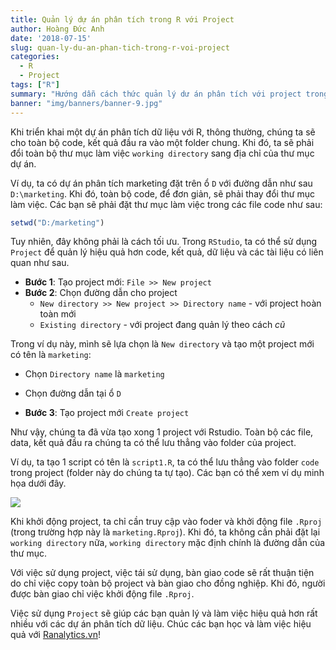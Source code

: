 ```yaml
---
title: Quản lý dự án phân tích trong R với Project
author: Hoàng Đức Anh
date: '2018-07-15'
slug: quan-ly-du-an-phan-tich-trong-r-voi-project
categories:
  - R
  - Project
tags: ["R"]
summary: "Hướng dẫn cách thức quản lý dư án phân tích với project trong R"
banner: "img/banners/banner-9.jpg"
---
```


Khi triển khai một dự án phân tích dữ liệu với R, thông thường, chúng ta sẽ cho toàn bộ code, kết quả đầu ra vào một folder chung. Khi đó, ta sẽ phải đổi toàn bộ thư mục làm việc `working directory` sang địa chỉ của thư mục dự án.

Ví dụ, ta có dự án phân tích marketing đặt trên ổ `D` với đường dẫn như sau `D:\marketing`. Khi đó, toàn bộ code, để đơn giản, sẽ phải thay đổi thư mục làm việc. Các bạn sẽ phải đặt thư mục làm việc trong các file code như sau:

```r
setwd("D:/marketing")
```

Tuy nhiên, đây không phải là cách tối ưu. Trong `RStudio`, ta có thể sử dụng `Project` để quản lý hiệu quả hơn code, kết quả, dữ liệu và các tài liệu có liên quan như sau.

- **Bước 1**: Tạo project mới: `File >> New project`
- **Bước 2**: Chọn đường dẫn cho project
    - `New directory >> New project >> Directory name` - với project hoàn toàn mới
    - `Existing directory` - với project đang quản lý theo cách *cũ*

Trong ví dụ này, mình sẽ lựa chọn là `New directory` và tạo một project mới có tên là `marketing`:

- Chọn `Directory name` là `marketing`
- Chọn đường dẫn tại ổ `D`

- **Bước 3**: Tạo project mới `Create project`

Như vậy, chúng ta đã vừa tạo xong 1 project với Rstudio. Toàn bộ các file, data, kết quả đầu ra chúng ta có thể lưu thẳng vào folder của project.

Ví dụ, ta tạo 1 script có tên là `script1.R`, ta có thể lưu thẳng vào folder `code` trong project (folder này do chúng ta tự tạo). Các bạn có thể xem ví dụ minh họa dưới đây.

![](/img/blog/20180715_project.gif)

Khi khởi động project, ta chỉ cần truy cập vào foder và khởi động file `.Rproj` (trong trường hợp này là `marketing.Rproj`). Khi đó, ta không cần phải đặt lại `working directory` nữa, `working directory` mặc định chính là đường dẫn của thư mục.

Với việc sử dụng project, việc tái sử dụng, bàn giao code sẽ rất thuận tiện do chỉ việc copy toàn bộ project và bàn giao cho đồng nghiệp. Khi đó, người được bàn giao chỉ việc khởi động file `.Rproj`.

Việc sử dụng `Project` sẽ giúp các bạn quản lý và làm việc hiệu quả hơn rất nhiều với các dự án phân tích dữ liệu. Chúc các bạn học và làm việc hiệu quả với [Ranalytics.vn](ranalytics.vn)!
